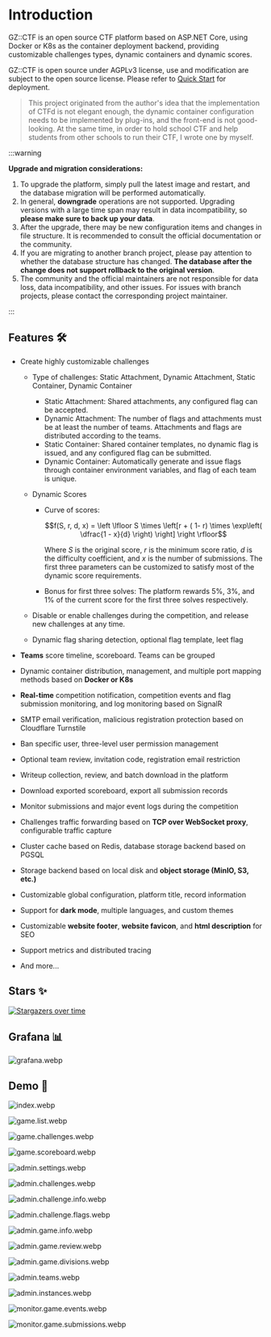 
# Introduction

<ProjectBadges />

GZ::CTF is an open source CTF platform based on ASP.NET Core, using Docker or K8s as the container deployment backend, providing customizable challenges types, dynamic containers and dynamic scores.

GZ::CTF is open source under AGPLv3 license, use and modification are subject to the open source license. Please refer to [Quick Start](/guide/start/quick-start) for deployment.

> This project originated from the author's idea that the implementation of CTFd is not elegant enough, the dynamic container configuration needs to be implemented by plug-ins, and the front-end is not good-looking. At the same time, in order to hold school CTF and help students from other schools to run their CTF, I wrote one by myself.

:::warning

**Upgrade and migration considerations:**

1. To upgrade the platform, simply pull the latest image and restart, and the database migration will be performed automatically.
2. In general, **downgrade** operations are not supported. Upgrading versions with a large time span may result in data incompatibility, so **please make sure to back up your data**.
3. After the upgrade, there may be new configuration items and changes in file structure. It is recommended to consult the official documentation or the community.
4. If you are migrating to another branch project, please pay attention to whether the database structure has changed. **The database after the change does not support rollback to the original version**.
5. The community and the official maintainers are not responsible for data loss, data incompatibility, and other issues. For issues with branch projects, please contact the corresponding project maintainer.

:::

## Features 🛠️

- Create highly customizable challenges
  - Type of challenges: Static Attachment, Dynamic Attachment, Static Container, Dynamic Container
    - Static Attachment: Shared attachments, any configured flag can be accepted.
    - Dynamic Attachment: The number of flags and attachments must be at least the number of teams. Attachments and flags are distributed according to the teams.
    - Static Container: Shared container templates, no dynamic flag is issued, and any configured flag can be submitted.
    - Dynamic Container: Automatically generate and issue flags through container environment variables, and flag of each team is unique.

  - Dynamic Scores
    - Curve of scores:

      ```math
      f(S, r, d, x) = \left \lfloor S \times \left[r + ( 1- r) \times \exp\left( \dfrac{1 - x}{d} \right) \right] \right \rfloor
      ```

      Where $S$ is the original score, $r$ is the minimum score ratio, $d$ is the difficulty coefficient, and $x$ is the number of submissions. The first three parameters can be customized to satisfy most of the dynamic score requirements.

    - Bonus for first three solves:
      The platform rewards 5%, 3%, and 1% of the current score for the first three solves respectively.

  - Disable or enable challenges during the competition, and release new challenges at any time.
  - Dynamic flag sharing detection, optional flag template, leet flag

- **Teams** score timeline, scoreboard. Teams can be grouped
- Dynamic container distribution, management, and multiple port mapping methods based on **Docker or K8s**
- **Real-time** competition notification, competition events and flag submission monitoring, and log monitoring based on SignalR
- SMTP email verification, malicious registration protection based on Cloudflare Turnstile
- Ban specific user, three-level user permission management
- Optional team review, invitation code, registration email restriction
- Writeup collection, review, and batch download in the platform
- Download exported scoreboard, export all submission records
- Monitor submissions and major event logs during the competition
- Challenges traffic forwarding based on **TCP over WebSocket proxy**, configurable traffic capture
- Cluster cache based on Redis, database storage backend based on PGSQL
- Storage backend based on local disk and **object storage (MinIO, S3, etc.)**
- Customizable global configuration, platform title, record information
- Support for **dark mode**, multiple languages, and custom themes
- Customizable **website footer**, **website favicon**, and **html description** for SEO
- Support metrics and distributed tracing
- And more...

## Stars ✨

[![Stargazers over time](https://starchart.cc/GZTimeWalker/GZCTF.svg?variant=adaptive)](https://starchart.cc/GZTimeWalker/GZCTF)

## Grafana 📊

![grafana.webp](/images/grafana.webp)

## Demo 🗿

![index.webp](/images/index.webp)

![game.list.webp](/images/game.list.webp)

![game.challenges.webp](/images/game.challenges.webp)

![game.scoreboard.webp](/images/game.scoreboard.webp)

![admin.settings.webp](/images/admin.settings.webp)

![admin.challenges.webp](/images/admin.challenges.webp)

![admin.challenge.info.webp](/images/admin.challenge.info.webp)

![admin.challenge.flags.webp](/images/admin.challenge.flags.webp)

![admin.game.info.webp](/images/admin.game.info.webp)

![admin.game.review.webp](/images/admin.game.review.webp)

![admin.game.divisions.webp](/images/admin.game.divisions.webp)

![admin.teams.webp](/images/admin.teams.webp)

![admin.instances.webp](/images/admin.instances.webp)

![monitor.game.events.webp](/images/monitor.game.events.webp)

![monitor.game.submissions.webp](/images/monitor.game.submissions.webp)
